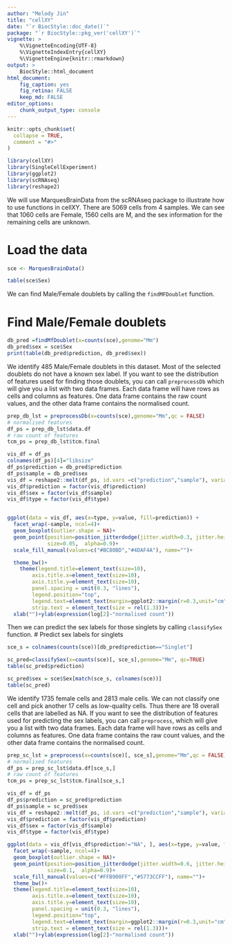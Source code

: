 ```yaml
---
author: "Melody Jin"
title: "cellXY"
date: "`r BiocStyle::doc_date()`"
package: "`r BiocStyle::pkg_ver('cellXY')`"
vignette: >
    %\VignetteEncoding{UTF-8}
    %\VignetteIndexEntry{cellXY}
    %\VignetteEngine{knitr::rmarkdown}
output: >
    BiocStyle::html_document
html_document:
    fig_caption: yes
    fig_retina: FALSE
    keep_md: FALSE
editor_options: 
    chunk_output_type: console
---
```


```r
knitr::opts_chunk$set(
  collapse = TRUE,
  comment = "#>"
)
```

```r
library(cellXY)
library(SingleCellExperiment)
library(ggplot2)
library(scRNAseq)
library(reshape2)
```

We will use MarquesBrainData from the scRNAseq package to illustrate how to use functions in cellXY. There are 5069 cells from 4 samples. We can see that 1060 cells are Female, 1560 cells are M, and the sex information for the remaining cells are unknown.

# Load the data
```r
sce <- MarquesBrainData()

table(sce$Sex)
```

We can find Male/Female doublets by calling the `findMFDoublet` function.

# Find Male/Female doublets

```r
db_pred =findMfDoublet(x=counts(sce),genome="Mm")
db_pred$sex = sce$Sex
print(table(db_pred$prediction, db_pred$sex))
```

We identify 485 Male/Female doublets in this dataset. Most of the selected doublets do not have a known sex label. If you want to see the distribution of features used for finding those doublets, you can call `preprocessDb` which will give you a list with two data frames. Each data frame will have rows as cells and columns as features. One data frame contains the raw count values, and the other data frame contains the normalised count.

```r

prep_db_lst = preprocessDb(x=counts(sce),genome="Mm",qc = FALSE)
# normalised features
df_ps = prep_db_lst$data.df
# raw count of features 
tcm_ps = prep_db_lst$tcm.final

vis_df = df_ps
colnames(df_ps)[4]="libsize"
df_ps$prediction = db_pred$prediction
df_ps$sample = db_pred$sex
vis_df = reshape2::melt(df_ps, id.vars =c("prediction","sample"), variable.name ="type")
vis_df$prediction = factor(vis_df$prediction)
vis_df$sex = factor(vis_df$sample)
vis_df$type = factor(vis_df$type)


ggplot(data = vis_df, aes(x=type, y=value, fill=prediction)) +
  facet_wrap(~sample, ncol=4)+
  geom_boxplot(outlier.shape = NA)+
  geom_point(position=position_jitterdodge(jitter.width=0.3, jitter.height=0),
             size=0.05,  alpha=0.9)+
  scale_fill_manual(values=c("#BC80BD","#4DAF4A"), name="")+

  theme_bw()+
    theme(legend.title=element_text(size=10),
        axis.title.x=element_text(size=10),
        axis.title.y=element_text(size=10), 
        panel.spacing = unit(0.3, "lines"), 
        legend.position="top",
        legend.text=element_text(margin=ggplot2::margin(r=0.3,unit="cm"), size=18),
        strip.text = element_text(size = rel(1.3)))+
  xlab("")+ylab(expression(log[2]~"normalised count"))

```

Then we can predict the sex labels for those singlets by calling `classifySex` function. 
# Predict sex labels for singlets
```r

sce_s = colnames(counts(sce))[db_pred$prediction=="Singlet"]

sc_pred=classifySex(x=counts(sce)[, sce_s],genome="Mm", qc=TRUE)
table(sc_pred$prediction)

sc_pred$sex = sce$Sex[match(sce_s, colnames(sce))]
table(sc_pred)
```

We identify 1735 female cells and 2813 male cells. We can not classify one cell and pick another 17 cells as low-quality cells. Thus there are 18 overall cells that are labelled as NA. If you want to see the distribution of features used for predicting the sex labels, you can call `preprocess`, which will give you a list with two data frames. Each data frame will have rows as cells and columns as features. One data frame contains the raw count values, and the other data frame contains the normalised count.

```r

prep_sc_lst = preprocess(x=counts(sce)[, sce_s],genome="Mm",qc = FALSE)
# normalised features
df_ps = prep_sc_lst$data.df[sce_s,]
# raw count of features 
tcm_ps = prep_sc_lst$tcm.final[sce_s,]

vis_df = df_ps
df_ps$prediction = sc_pred$prediction
df_ps$sample = sc_pred$sex
vis_df = reshape2::melt(df_ps, id.vars =c("prediction","sample"), variable.name ="type")
vis_df$prediction = factor(vis_df$prediction)
vis_df$sex = factor(vis_df$sample)
vis_df$type = factor(vis_df$type)

ggplot(data = vis_df[vis_df$prediction!="NA", ], aes(x=type, y=value, fill=prediction)) +
  facet_wrap(~sample, ncol=4)+
  geom_boxplot(outlier.shape = NA)+
  geom_point(position=position_jitterdodge(jitter.width=0.6, jitter.height=0), 
             size=0.1,  alpha=0.9)+
  scale_fill_manual(values=c("#FFB900FF","#5773CCFF"), name="")+
  theme_bw()+
  theme(legend.title=element_text(size=10),
        axis.title.x=element_text(size=10),
        axis.title.y=element_text(size=10), 
        panel.spacing = unit(0.3, "lines"), 
        legend.position="top",
        legend.text=element_text(margin=ggplot2::margin(r=0.3,unit="cm"), size=18),
        strip.text = element_text(size = rel(1.3)))+
  xlab("")+ylab(expression(log[2]~"normalised count"))

```
